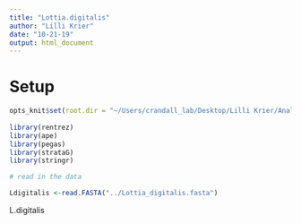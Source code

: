 ```yaml
---
title: "Lottia.digitalis"
author: "Lilli Krier"
date: "10-21-19"
output: html_document
---
```


# Setup

```r

opts_knit$set(root.dir = "~/Users/crandall_lab/Desktop/Lilli Krier/Analysis")
  
library(rentrez)
library(ape)
library(pegas)
library(strataG)
library(stringr)

# read in the data

Ldigitalis <-read.FASTA("../Lottia_digitalis.fasta")
```




L.digitalis
